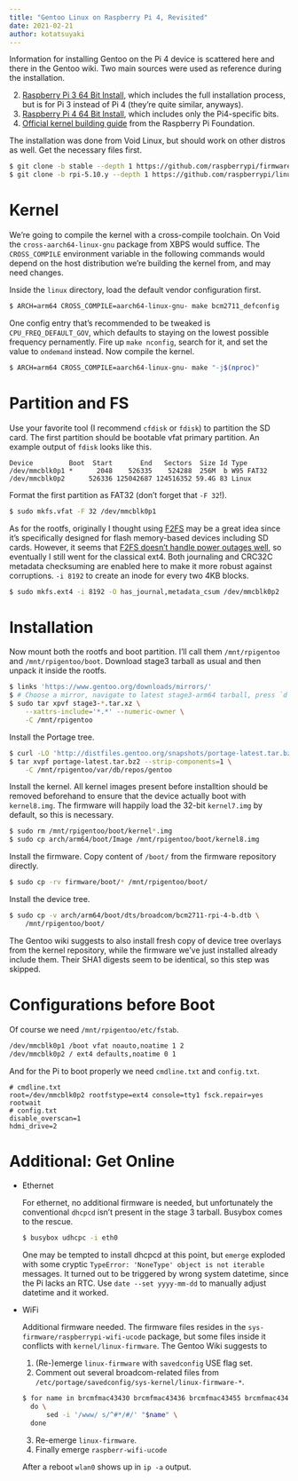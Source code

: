 ```yaml
---
title: "Gentoo Linux on Raspberry Pi 4, Revisited"
date: 2021-02-21
author: kotatsuyaki
---
```


Information for installing Gentoo on the Pi 4 device is scattered here and there
in the Gentoo wiki. Two main sources were used as reference during the
installation.

2. [Raspberry Pi 3 64 Bit Install], which includes the full installation
   process, but is for Pi 3 instead of Pi 4 (they're quite similar, anyways).
1. [Raspberry Pi 4 64 Bit Install], which includes only the Pi4-specific bits.
1. [Official kernel building guide] from the Raspberry Pi Foundation.

The installation was done from Void Linux, but should work on other distros as
well. Get the necessary files first.

<!-- more -->

```sh
$ git clone -b stable --depth 1 https://github.com/raspberrypi/firmware
$ git clone -b rpi-5.10.y --depth 1 https://github.com/raspberrypi/linux
```

# Kernel

We're going to compile the kernel with a cross-compile toolchain. On Void
the `cross-aarch64-linux-gnu` package from XBPS would suffice. The
`CROSS_COMPILE` environment variable in the following commands would depend on
the host distribution we're building the kernel from, and may need changes.

Inside the `linux` directory, load the default vendor configuration first.

```sh
$ ARCH=arm64 CROSS_COMPILE=aarch64-linux-gnu- make bcm2711_defconfig
```

One config entry that's recommended to be tweaked is `CPU_FREQ_DEFAULT_GOV`,
which defaults to staying on the lowest possible frequency pernamently. Fire up
`make nconfig`, search for it, and set the value to `ondemand` instead. Now
compile the kernel.

```sh
$ ARCH=arm64 CROSS_COMPILE=aarch64-linux-gnu- make "-j$(nproc)"
```

# Partition and FS

Use your favorite tool (I recommend `cfdisk` or `fdisk`) to partition the SD
card. The first partition should be bootable vfat primary partition. An
example output of `fdisk` looks like this.

```
Device         Boot  Start       End   Sectors  Size Id Type
/dev/mmcblk0p1 *      2048    526335    524288  256M  b W95 FAT32
/dev/mmcblk0p2      526336 125042687 124516352 59.4G 83 Linux
```

Format the first partition as FAT32 (don't forget that `-F 32`!).

```sh
$ sudo mkfs.vfat -F 32 /dev/mmcblk0p1
```

As for the rootfs, originally I thought using [F2FS] may be a great idea since
it's specifically designed for flash memory-based devices including SD cards.
However, it seems that
[F2FS doesn't handle power outages well][rpi-sd-card-storage-considerations],
so eventually I still went for the classical ext4. Both journaling and CRC32C
metadata checksuming are enabled here to make it more robust against
corruptions. `-i 8192` to create an inode for every two 4KB blocks.

```sh
$ sudo mkfs.ext4 -i 8192 -O has_journal,metadata_csum /dev/mmcblk0p2
```

# Installation

Now mount both the rootfs and boot partition. I'll call them `/mnt/rpigentoo`
and `/mnt/rpigentoo/boot`. Download stage3 tarball as usual and then unpack it
inside the rootfs.

```sh
$ links 'https://www.gentoo.org/downloads/mirrors/'
$ # Choose a mirror, navigate to latest stage3-arm64 tarball, press `d` and wait
$ sudo tar xpvf stage3-*.tar.xz \
    --xattrs-include='*.*' --numeric-owner \
    -C /mnt/rpigentoo
```

Install the Portage tree.

```sh
$ curl -LO 'http://distfiles.gentoo.org/snapshots/portage-latest.tar.bz2'
$ tar xvpf portage-latest.tar.bz2 --strip-components=1 \
    -C /mnt/rpigentoo/var/db/repos/gentoo
```

Install the kernel. All kernel images present before installtion should be
removed beforehand to ensure that the device actually boot with `kernel8.img`.
The firmware will happily load the 32-bit `kernel7.img` by default, so this is
necessary.

```sh
$ sudo rm /mnt/rpigentoo/boot/kernel*.img
$ sudo cp arch/arm64/boot/Image /mnt/rpigentoo/boot/kernel8.img
```

Install the firmware. Copy content of `/boot/` from the firmware repository
directly.

```sh
$ sudo cp -rv firmware/boot/* /mnt/rpigentoo/boot/
```

Install the device tree.

```sh
$ sudo cp -v arch/arm64/boot/dts/broadcom/bcm2711-rpi-4-b.dtb \
    /mnt/rpigentoo/boot/
```

The Gentoo wiki suggests to also install fresh copy of device tree overlays from
the kernel repository, while the firmware we've just installed already include
them. Their SHA1 digests seem to be identical, so this step was skipped.

# Configurations before Boot

Of course we need `/mnt/rpigentoo/etc/fstab`.

```txt
/dev/mmcblk0p1 /boot vfat noauto,noatime 1 2
/dev/mmcblk0p2 / ext4 defaults,noatime 0 1
```

And for the Pi to boot properly we need `cmdline.txt` and `config.txt`.

```
# cmdline.txt
root=/dev/mmcblk0p2 rootfstype=ext4 console=tty1 fsck.repair=yes rootwait
# config.txt
disable_overscan=1
hdmi_drive=2
```

# Additional: Get Online

- Ethernet

  For ethernet, no additional firmware is needed, but unfortunately the
  conventional `dhcpcd` isn't present in the stage 3 tarball. Busybox comes to
  the rescue.

  ```sh
  $ busybox udhcpc -i eth0
  ```

  One may be tempted to install dhcpcd at this point, but `emerge` exploded with
  some cryptic `TypeError: 'NoneType' object is not iterable` messages. It
  turned out to be triggered by wrong system datetime, since the Pi lacks an
  RTC. Use `date --set yyyy-mm-dd` to manually adjust datetime and it worked.

- WiFi

  Additional firmware needed. The firmware files resides in the
  `sys-firmware/raspberrypi-wifi-ucode` package, but some files inside it
  conflicts with `kernel/linux-firmware`. The Gentoo Wiki suggests to

  1. (Re-)emerge `linux-firmware` with `savedconfig` USE flag set.
  2. Comment out several broadcom-related files from
     `/etc/portage/savedconfig/sys-kernel/linux-firmware-*`.

  ```sh
  $ for name in brcmfmac43430 brcmfmac43436 brcmfmac43455 brcmfmac43456 \
    do \
        sed -i '/www/ s/^#*/#/' "$name" \
    done
  ```

  3. Re-emerge `linux-firmware`.
  4. Finally emerge `raspberr-wifi-ucode`

  After a reboot `wlan0` shows up in `ip -a` output.

[raspberry pi 4 64 bit install]: https://wiki.gentoo.org/wiki/Raspberry_Pi4_64_Bit_Install
[raspberry pi 3 64 bit install]: https://wiki.gentoo.org/wiki/Raspberry_Pi_3_64_bit_Install
[official kernel building guide]: https://www.raspberrypi.org/documentation/linux/kernel/building.md
[f2fs]: https://en.wikipedia.org/wiki/F2FS
[rpi-sd-card-storage-considerations]: https://www.kevinwlocke.com/bits/2018/04/28/rpi-sd-card-storage-considerations/#f2fs
[ext4 metadata checksums]: https://ext4.wiki.kernel.org/index.php/Ext4_Metadata_Checksums

<!-- Enforce line length limit -->
<!-- vim: set colorcolumn=80: -->
